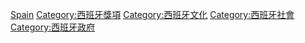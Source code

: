 [[Category:各國勳章|Spain]]
[[Category:西班牙獎項|Category:西班牙獎項]]
[[Category:西班牙文化|Category:西班牙文化]]
[[Category:西班牙社會|Category:西班牙社會]]
[[Category:西班牙政府|Category:西班牙政府]]